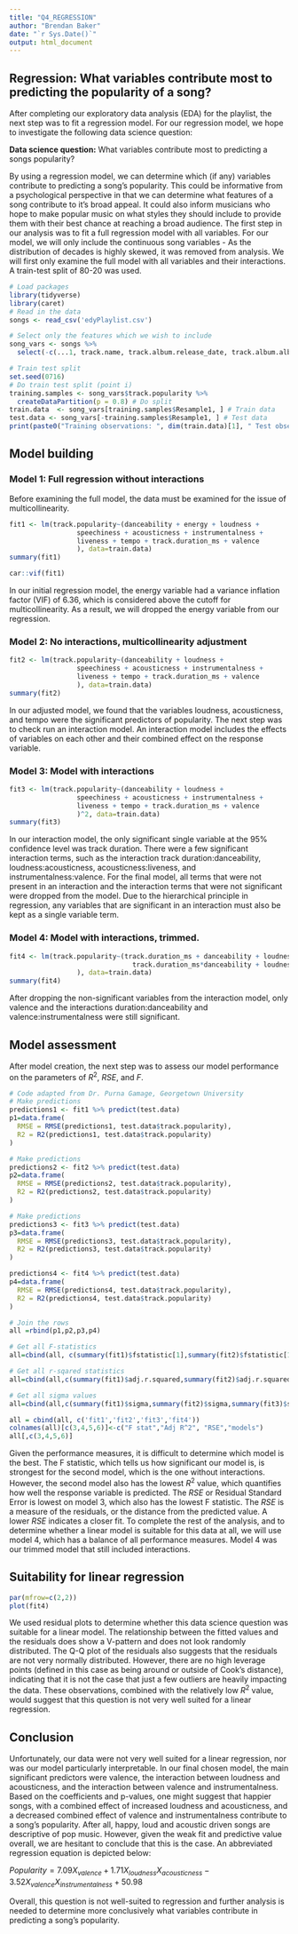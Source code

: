 ```yaml
---
title: "Q4_REGRESSION"
author: "Brendan Baker"
date: "`r Sys.Date()`"
output: html_document
---
```


## Regression: What variables contribute most to predicting the popularity of a song? 

After completing our exploratory data analysis (EDA) for the playlist, the next step was to fit a regression model.  For our regression model, we hope to investigate the following data science question:
  
**Data science question:** What variables contribute most to predicting a songs popularity? 
  
By using a regression model, we can determine which (if any) variables contribute to predicting a song's popularity.  This could be informative from a psychological perspective in that we can determine what features of a song contribute to it's broad appeal.  It could also inform musicians who hope to make popular music on what styles they should include to provide them with their best chance at reaching a broad audience.  The first step in our analysis was to fit a full regression model with all variables.  For our model, we will only include the continuous song variables - As the distribution of decades is highly skewed, it was removed from analysis.  We will first only examine the full model with all variables and their interactions.  A train-test split of 80-20 was used. 

```r
# Load packages
library(tidyverse)
library(caret)
# Read in the data
songs <- read_csv('edyPlaylist.csv')

# Select only the features which we wish to include
song_vars <- songs %>% 
  select(-c(...1, track.name, track.album.release_date, track.album.album_type, Playlist))

# Train test split
set.seed(0716)
# Do train test split (point i)
training.samples <- song_vars$track.popularity %>%
  createDataPartition(p = 0.8) # Do split
train.data  <- song_vars[training.samples$Resample1, ] # Train data
test.data <- song_vars[-training.samples$Resample1, ] # Test data
print(paste0("Training observations: ", dim(train.data)[1], " Test observations: ", dim(test.data)[1])) # Check dimensions
```

## Model building
### Model 1: Full regression without interactions
Before examining the full model, the data must be examined for the issue of multicollinearity. 
```r
fit1 <- lm(track.popularity~(danceability + energy + loudness + 
                 speechiness + acousticness + instrumentalness +
                 liveness + tempo + track.duration_ms + valence
                 ), data=train.data)
summary(fit1)
```

```r
car::vif(fit1)
```

In our initial regression model, the energy variable had a variance inflation factor (VIF) of 6.36, which is considered above the cutoff for multicollinearity.  As a result, we will dropped the energy variable from our regression. 

### Model 2: No interactions, multicollinearity adjustment
```r
fit2 <- lm(track.popularity~(danceability + loudness + 
                 speechiness + acousticness + instrumentalness +
                 liveness + tempo + track.duration_ms + valence
                 ), data=train.data)
summary(fit2)
```

In our adjusted model, we found that the variables loudness, acousticness, and tempo were the significant predictors of popularity.  The next step was to check run an interaction model.  An interaction model includes the effects of variables on each other and their combined effect on the response variable.

### Model 3: Model with interactions
```r
fit3 <- lm(track.popularity~(danceability + loudness + 
                 speechiness + acousticness + instrumentalness +
                 liveness + tempo + track.duration_ms + valence
                 )^2, data=train.data)
summary(fit3)
```
In our interaction model, the only significant single variable at the 95% confidence level was track duration.  There were a few significant interaction terms, such as the interaction track duration:danceability, loudness:acousticness, acousticness:liveness, and instrumentalness:valence.  For the final model, all terms that were not present in an interaction and the interaction terms that were not significant were dropped from the model.  Due to the hierarchical principle in regression, any variables that are significant in an interaction must also be kept as a single variable term.

### Model 4: Model with interactions, trimmed.

```r
fit4 <- lm(track.popularity~(track.duration_ms + danceability + loudness + acousticness + valence + instrumentalness +
                               track.duration_ms*danceability + loudness*acousticness + acousticness*liveness + instrumentalness*valence
                 ), data=train.data)
summary(fit4)
```
After dropping the non-significant variables from the interaction model, only valence and the interactions duration:danceability and valence:instrumentalness were still significant.


## Model assessment
After model creation, the next step was to assess our model performance on the parameters of $R^2$, $RSE$, and $F$. 
```r
# Code adapted from Dr. Purna Gamage, Georgetown University
# Make predictions
predictions1 <- fit1 %>% predict(test.data)
p1=data.frame(
  RMSE = RMSE(predictions1, test.data$track.popularity),
  R2 = R2(predictions1, test.data$track.popularity)
)

# Make predictions
predictions2 <- fit2 %>% predict(test.data)
p2=data.frame(
  RMSE = RMSE(predictions2, test.data$track.popularity),
  R2 = R2(predictions2, test.data$track.popularity)
)

# Make predictions
predictions3 <- fit3 %>% predict(test.data)
p3=data.frame(
  RMSE = RMSE(predictions3, test.data$track.popularity),
  R2 = R2(predictions3, test.data$track.popularity)
)

predictions4 <- fit4 %>% predict(test.data)
p4=data.frame(
  RMSE = RMSE(predictions4, test.data$track.popularity),
  R2 = R2(predictions4, test.data$track.popularity)
)

# Join the rows 
all =rbind(p1,p2,p3,p4)

# Get all F-statistics
all=cbind(all, c(summary(fit1)$fstatistic[1],summary(fit2)$fstatistic[1],summary(fit3)$fstatistic[1],summary(fit4)$fstatistic[1]))

# Get all r-sqared statistics
all=cbind(all,c(summary(fit1)$adj.r.squared,summary(fit2)$adj.r.squared,summary(fit3)$adj.r.squared,summary(fit4)$adj.r.squared))

# Get all sigma values
all=cbind(all,c(summary(fit1)$sigma,summary(fit2)$sigma,summary(fit3)$sigma,summary(fit4)$sigma))

all = cbind(all, c('fit1','fit2','fit3','fit4'))
colnames(all)[c(3,4,5,6)]<-c("F stat","Adj R^2", "RSE","models")
all[,c(3,4,5,6)]
```

Given the performance measures, it is difficult to determine which model is the best.  The F statistic, which tells us how significant our model is, is strongest for the second model, which is the one without interactions.  However, the second model also has the lowest $R^2$ value, which quantifies how well the response variable is predicted.  The $RSE$ or Residual Standard Error is lowest on model 3, which also has the lowest F statistic.  The $RSE$ is a measure of the residuals, or the distance from the predicted value.  A lower $RSE$ indicates a closer fit.  To complete the rest of the analysis, and to determine whether a linear model is suitable for this data at all, we will use model 4, which has a balance of all performance measures.  Model 4 was our trimmed model that still included interactions.

## Suitability for linear regression
```r
par(mfrow=c(2,2))
plot(fit4)
```
  
We used residual plots to determine whether this data science question was suitable for a linear model.  The relationship between the fitted values and the residuals does show a V-pattern and does not look randomly distributed.  The Q-Q plot of the residuals also suggests that the residuals are not very normally distributed.  However, there are no high leverage points (defined in this case as being around or outside of Cook's distance), indicating that it is not the case that just a few outliers are heavily impacting the data.  These observations, combined with the relatively low $R^2$ value, would suggest that this question is not very well suited for a linear regression.


## Conclusion 
Unfortunately, our data were not very well suited for a linear regression, nor was our model particularly interpretable.  In our final chosen model, the main significant predictors were valence, the interaction between loudness and acousticness, and the interaction between valence and instrumentalness.  Based on the coefficients and p-values, one might suggest that happier songs, with a combined effect of increased loudness and acousticness, and a decreased combined effect of valence and instrumentalness contribute to a song's popularity.  After all, happy, loud and acoustic driven songs are descriptive of pop music.  However, given the weak fit and predictive value overall, we are hesitant to conclude that this is the case.  An abbreviated regression equation is depicted below:
  
  
$Popularity = 7.09X_{valence} + 1.71X_{loudness}X_{acousticness} - 3.52X_{valence}X_{instrumentalness} + 50.98$
  
  
Overall, this question is not well-suited to regression and further analysis is needed to determine more conclusively what variables contribute in predicting a song's popularity. 